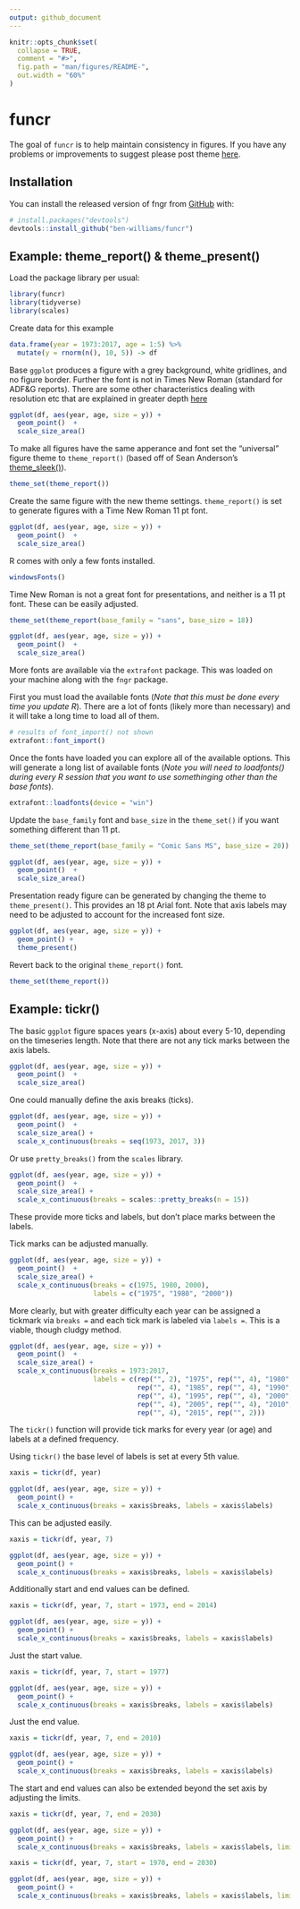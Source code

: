 ```yaml
---
output: github_document
---
```


<!-- README.md is generated from README.Rmd. Please edit that file -->

```r
knitr::opts_chunk$set(
  collapse = TRUE,
  comment = "#>",
  fig.path = "man/figures/README-",
  out.width = "60%"
)
```

# funcr

<!-- badges: start -->
<!-- badges: end -->

The goal of `funcr` is to help maintain consistency in figures.
If you have any problems or improvements to suggest please post theme [here](https://github.com/commfish/fngr/issues).

## Installation

You can install the released version of fngr from [GitHub](https://ben-williams) with:

``` r
# install.packages("devtools")
devtools::install_github("ben-williams/funcr")
```

## Example: theme_report() & theme_present()

Load the package library per usual:

```r
library(funcr)
library(tidyverse)
library(scales)
```

Create data for this example

```r
data.frame(year = 1973:2017, age = 1:5) %>%
  mutate(y = rnorm(n(), 10, 5)) -> df
```

Base `ggplot` produces a figure with a grey background, white gridlines, and no figure border. Further the font is not in Times New Roman (standard for ADF&G reports). There are some other characteristics dealing with resolution etc that are explained in greater depth [here](http://ben-williams.github.io/updated_ggplot_figures.html) 

```r
ggplot(df, aes(year, age, size = y)) + 
  geom_point()  + 
  scale_size_area()
```

To make all figures have the same apperance and font set the "universal" figure theme to `theme_report()` (based off of Sean Anderson's [theme_sleek()](https://github.com/seananderson/ggsidekick)).

```r
theme_set(theme_report())
```

Create the same figure with the new theme settings. `theme_report()` is set to generate figures with a Time New Roman 11 pt font. 

```r
ggplot(df, aes(year, age, size = y)) + 
  geom_point()  + 
  scale_size_area()
```

R comes with only a few fonts installed.

```r
windowsFonts()
```

Time New Roman is not a great font for presentations, and neither is a 11 pt font. 
These can be easily adjusted. 

```r
theme_set(theme_report(base_family = "sans", base_size = 18))

ggplot(df, aes(year, age, size = y)) + 
  geom_point()  + 
  scale_size_area()
```

More fonts are available via the `extrafont` package. 
This was loaded on your machine along with the `fngr` package.

First you must load the available fonts (*Note that this must be done every time you update R*). 
There are a lot of fonts (likely more than necessary) and it will take a long time to load all of them. 


```r
# results of font_import() not shown
extrafont::font_import()
```

Once the fonts have loaded you can explore all of the available options. 
This will generate a long list of available fonts (*Note you will need to loadfonts() during every R session that you want to use somethinging other than the base fonts*). 

```r
extrafont::loadfonts(device = "win")
```

Update the `base_family` font and `base_size` in the `theme_set()` if you want something different than 11 pt.
```r
theme_set(theme_report(base_family = "Comic Sans MS", base_size = 20))

ggplot(df, aes(year, age, size = y)) + 
  geom_point()  + 
  scale_size_area()
```

Presentation ready figure can be generated by changing the theme to `theme_present()`.
This provides an 18 pt Arial font. 
Note that axis labels may need to be adjusted to account for the increased font size. 

```r

ggplot(df, aes(year, age, size = y)) + 
  geom_point() +
  theme_present()
```


Revert back to the original `theme_report()` font.

```r
theme_set(theme_report())
```

## Example: tickr()

The basic `ggplot` figure spaces years (x-axis) about every 5-10, depending on the timeseries length. 
Note that there are not any tick marks between the axis labels. 

```r
ggplot(df, aes(year, age, size = y)) + 
  geom_point()  + 
  scale_size_area()
```

One could manually define the axis breaks (ticks).

```r
ggplot(df, aes(year, age, size = y)) + 
  geom_point()  + 
  scale_size_area() + 
  scale_x_continuous(breaks = seq(1973, 2017, 3))
```

Or use `pretty_breaks()` from the `scales` library. 

```r
ggplot(df, aes(year, age, size = y)) + 
  geom_point()  + 
  scale_size_area() +
  scale_x_continuous(breaks = scales::pretty_breaks(n = 15))
```

These provide more ticks and labels, but don't place marks between the labels.

Tick marks can be adjusted manually. 

```r
ggplot(df, aes(year, age, size = y)) + 
  geom_point()  + 
  scale_size_area() +
  scale_x_continuous(breaks = c(1975, 1980, 2000),
                     labels = c("1975", "1980", "2000"))
```

More clearly, but with greater difficulty each year can be assigned a tickmark via `breaks =` and each tick mark is labeled via `labels =`. 
This is a viable, though cludgy method. 

```r
ggplot(df, aes(year, age, size = y)) + 
  geom_point()  + 
  scale_size_area() +
  scale_x_continuous(breaks = 1973:2017,
                     labels = c(rep("", 2), "1975", rep("", 4), "1980", 
                                rep("", 4), "1985", rep("", 4), "1990", 
                                rep("", 4), "1995", rep("", 4), "2000", 
                                rep("", 4), "2005", rep("", 4), "2010", 
                                rep("", 4), "2015", rep("", 2)))
```

The `tickr()` function will provide tick marks for every year (or age) and labels at a defined frequency.

Using `tickr()` the base level of labels is set at every 5th value. 

```r
xaxis = tickr(df, year)

ggplot(df, aes(year, age, size = y)) + 
  geom_point() +
  scale_x_continuous(breaks = xaxis$breaks, labels = xaxis$labels) 
```

This can be adjusted easily.

```r
xaxis = tickr(df, year, 7)

ggplot(df, aes(year, age, size = y)) + 
  geom_point() +
  scale_x_continuous(breaks = xaxis$breaks, labels = xaxis$labels) 
```

Additionally start and end values can be defined.

```r
xaxis = tickr(df, year, 7, start = 1973, end = 2014)

ggplot(df, aes(year, age, size = y)) + 
  geom_point() +
  scale_x_continuous(breaks = xaxis$breaks, labels = xaxis$labels) 
```

Just the start value.

```r
xaxis = tickr(df, year, 7, start = 1977)

ggplot(df, aes(year, age, size = y)) + 
  geom_point() +
  scale_x_continuous(breaks = xaxis$breaks, labels = xaxis$labels) 
```

Just the end value.

```r
xaxis = tickr(df, year, 7, end = 2010)

ggplot(df, aes(year, age, size = y)) + 
  geom_point() +
  scale_x_continuous(breaks = xaxis$breaks, labels = xaxis$labels) 
```


The start and end values can also be extended beyond the set axis by adjusting the limits.

```r
xaxis = tickr(df, year, 7, end = 2030)

ggplot(df, aes(year, age, size = y)) + 
  geom_point() +
  scale_x_continuous(breaks = xaxis$breaks, labels = xaxis$labels, limits = c(1970, 2030)) 
```

```r
xaxis = tickr(df, year, 7, start = 1970, end = 2030)

ggplot(df, aes(year, age, size = y)) + 
  geom_point() +
  scale_x_continuous(breaks = xaxis$breaks, labels = xaxis$labels, limits = c(1970, 2030)) 
```

